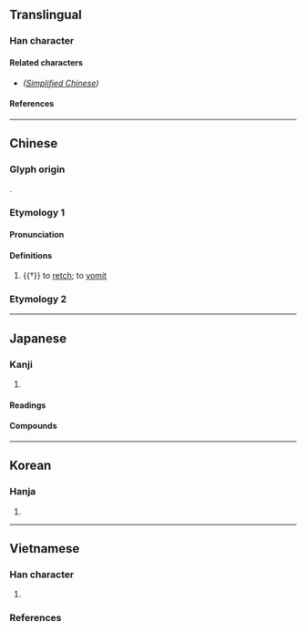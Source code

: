 {{also|𠯟}}
{{character info/new}}
==Translingual==

===Han character===
{{Han char|rn=30|rad=口|as=07|sn=10|four=66012|canj=RBUU|ids=⿰口見}}

====Related characters====
* {{l|mul|[[𠯟]]}} ''([[Simplified Chinese]])''

====References====
{{Han ref|kx=0190.280|dkj=03661|dj=0410.090|hdz=10629.010|uh=54EF}}

----

==Chinese==
{{zh-forms|s=𠯟|alt=咞,唺}}

===Glyph origin===
{{Han etym}}
{{Han compound|口|見|c1=s|c2=p|t1=mouth|ls=psc}}.

===Etymology 1===

====Pronunciation====
{{zh-pron
|m=xiàn
|mc=y
|oc=y
|cat=v
}}

====Definitions====
{{zh-hanzi}}

# {{†}} to [[retch]]; to [[vomit]]

===Etymology 2===
{{zh-see|叫}}

----

==Japanese==

===Kanji===
{{ja-kanji|grade=|rs=口07}}

# {{rfdef|ja|sort=口07}}

====Readings====
{{ja-readings
|goon=げん
|kanon=けん
|kun=はく
}}

====Compounds====
{{der2|ja
|{{ja-r|哯吐|つだみ}}: (of an infant, etc) [[spitting]] out [[milk]] after taking a drink
}}

----

==Korean==

===Hanja===
{{ko-hanja|hangeul=현|rv=hyeon|mr=hyŏn}}

# {{rfdef|ko|sort=口07}}

----

==Vietnamese==

===Han character===
{{vi-readings|rs=口07
|nom=nghiến-tdcndg;tdcntd;gdhn, kén-tdcndg;tdcntd, hẹn-tdcntd
}}

# {{rfdef|vi|sort=口07}}

===References===
<references/>
